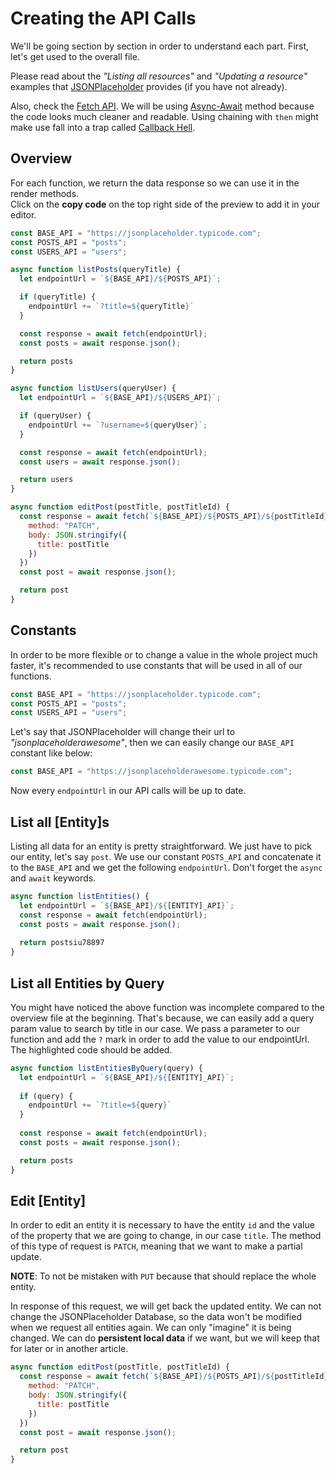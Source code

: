 # Creating the API Calls
We'll be going section by section in order to understand each part. First, let's get used to the overall file.    

Please read about the *"Listing all resources"* and *"Updating a resource"* examples that [JSONPlaceholder](https://jsonplaceholder.typicode.com/guide/) provides (if you have not already).   

Also, check the [Fetch API](https://developer.mozilla.org/en-US/docs/Web/API/Fetch_API). We will be using [Async-Await](https://dmitripavlutin.com/javascript-fetch-async-await/) method because the code looks much cleaner and readable. Using chaining with `then` might make use fall into a trap called [Callback Hell](https://www.scaler.com/topics/callback-hell-in-javascript/).


## Overview
For each function, we return the data response so we can use it in the render methods.  
Click on the **copy code** on the top right side of the preview to add it in your editor.

```js filename="api.js" copy
const BASE_API = "https://jsonplaceholder.typicode.com";
const POSTS_API = "posts";
const USERS_API = "users";

async function listPosts(queryTitle) {
  let endpointUrl = `${BASE_API}/${POSTS_API}`;

  if (queryTitle) {
    endpointUrl += `?title=${queryTitle}`
  }

  const response = await fetch(endpointUrl);
  const posts = await response.json();

  return posts
}

async function listUsers(queryUser) {
  let endpointUrl = `${BASE_API}/${USERS_API}`;

  if (queryUser) {
    endpointUrl += `?username=${queryUser}`;
  }

  const response = await fetch(endpointUrl);
  const users = await response.json();

  return users
}

async function editPost(postTitle, postTitleId) {
  const response = await fetch(`${BASE_API}/${POSTS_API}/${postTitleId}`, {
    method: "PATCH",
    body: JSON.stringify({
      title: postTitle
    })
  })
  const post = await response.json();

  return post
}
```

## Constants
In order to be more flexible or to change a value in the whole project much faster, it's recommended to use constants that will be used in all of our functions.  

```js
const BASE_API = "https://jsonplaceholder.typicode.com";
const POSTS_API = "posts";
const USERS_API = "users";
``` 

Let's say that JSONPlaceholder will change their url to *"jsonplaceholderawesome"*, then we can easily change our `BASE_API` constant like below:

```js
const BASE_API = "https://jsonplaceholderawesome.typicode.com";
```

Now every `endpointUrl` in our API calls will be up to date.


## List all [Entity]s
Listing all data for an entity is pretty straightforward. We just have to pick our entity, let's say `post`. We use our constant `POSTS_API` and concatenate it to the `BASE_API` and we get the following `endpointUrl`. Don't forget the `async` and `await` keywords.

```js
async function listEntities() {
  let endpointUrl = `${BASE_API}/${[ENTITY]_API}`;
  const response = await fetch(endpointUrl);
  const posts = await response.json();
 
  return postsiu78897
}
```

## List all Entities by Query 
You might have noticed the above function was incomplete compared to the overview file at the beginning. That's because, we can easily add a query param value to search by title in our case. We pass a parameter to our function and add the `?` mark in order to add the value to our endpointUrl. The highlighted code should be added.

```js {1, 4, 5, 6}
async function listEntitiesByQuery(query) {
  let endpointUrl = `${BASE_API}/${[ENTITY]_API}`;
  
  if (query) {
    endpointUrl += `?title=${query}`
  }
  
  const response = await fetch(endpointUrl);
  const posts = await response.json();

  return posts
}
```

## Edit [Entity]
In order to edit an entity it is necessary to have the entity `id` and the value of the property that we are going to change, in our case `title`. The method of this type of request is `PATCH`, meaning that we want to make a partial update.

**NOTE**: To not be mistaken with `PUT` because that should replace the whole entity.  

In response of this request, we will get back the updated entity. We can not change the JSONPlaceholder Database, so the data won't be modified when we request all entities again. We can only "imagine" it is being changed. We can do **persistent local data** if we want, but we will keep that for later or in another article.

```js
async function editPost(postTitle, postTitleId) {
  const response = await fetch(`${BASE_API}/${POSTS_API}/${postTitleId}`, {
    method: "PATCH",
    body: JSON.stringify({
      title: postTitle
    })
  })
  const post = await response.json();

  return post
}
```